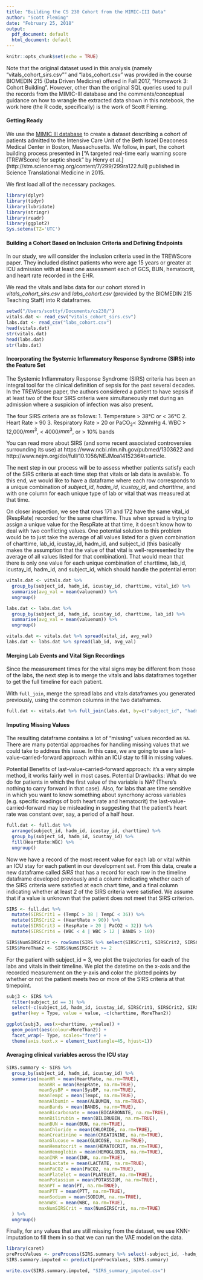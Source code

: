 ```yaml
---
title: "Building the CS 230 Cohort from the MIMIC-III Data"
author: "Scott Fleming"
date: "February 25, 2018"
output:
  pdf_document: default
  html_document: default
---
```


```r
knitr::opts_chunk$set(echo = TRUE)
```

Note that the original dataset used in this analysis (namely "vitals_cohort_sirs.csv"" and "labs_cohort.csv" was provided in the course BIOMEDIN 215 (Data Driven Medicine) offered in Fall 2017, "Homework 3: Cohort Building". However, other than the original SQL queries used to pull the records from the MIMIC-III database and the comments/conceptual guidance on how to wrangle the extracted data shown in this notebook, the work here (the R code, specifically) is the work of Scott Fleming.

#### Getting Ready

We use the [MIMIC III database](https://mimic.physionet.org/mimictables/patients/) to create a dataset describing a cohort of patients admitted to the Intensive Care Unit of the Beth Israel Deaconess Medical Center in Boston, Massachusetts. We follow, in part, the cohort building process presented in ["A targeted real-time early warning score (TREWScore) for septic shock" by Henry et al.] (http://stm.sciencemag.org/content/7/299/299ra122.full) published in Science Translational Medicine in 2015.

We first load all of the necessary packages.

```r
library(dplyr) 
library(tidyr) 
library(lubridate) 
library(stringr) 
library(readr) 
library(ggplot2) 
Sys.setenv(TZ='UTC')
```

#### Building a Cohort Based on Inclusion Criteria and Defining Endpoints
In our study, we will consider the inclusion criteria used in the TREWScore paper. They included distinct patients who were age 15 years or greater at ICU admission with at least one assessment each of GCS, BUN, hematocrit, and heart rate recorded in the EHR.

We read the vitals and labs data for our cohort stored in *vitals_cohort_sirs.csv* and *labs_cohort.csv* (provided by the BIOMEDIN 215 Teaching Staff) into R dataframes.

```r
setwd("/Users/scottyf/Documents/cs230/")
vitals.dat <- read_csv("vitals_cohort_sirs.csv")
labs.dat <- read_csv("labs_cohort.csv")
head(vitals.dat)
str(vitals.dat)
head(labs.dat)
str(labs.dat)
```

#### Incorporating the Systemic Inflammatory Response Syndrome (SIRS) into the Feature Set

The Systemic Inflammatory Response Syndrome (SIRS) criteria has been an integral tool for the clinical definition of sepsis for the past several decades. In the TREWScore paper, the authors considered a patient to have sepsis if at least two of the four SIRS criteria were simultaneously met during an admission where a suspicion of infection was also present.

The four SIRS criteria are as follows:
1. Temperature > 38&deg;C or < 36&deg;C
2. Heart Rate > 90
3. Respiratory Rate > 20 or PaCO$_{2}$< 32mmHg
4. WBC > 12,000/$mm^{3}$, < 4000/$mm^{3}$, or > 10% bands

You can read more about SIRS (and some recent associated controversies surrounding its use) at https://www.ncbi.nlm.nih.gov/pubmed/1303622 and http://www.nejm.org/doi/full/10.1056/NEJMoa1415236#t=article.

The next step in our process will be to assess whether patients satisfy each of the SIRS criteria at each time step that vitals or lab data is available. To this end, we would like to have a dataframe where each row corresponds to a unique combination of *subject_id*, *hadm_id*, *icustay_id*, and *charttime*, and with one column for each unique type of lab or vital that was measured at that time.

On closer inspection, we see that rows 171 and 172 have the same vital_id (RespRate) recorded for the same charttime. Thus when spread is trying to assign a unique value for the RespRate at that time, it doesn't know how to deal with two conflicting values. One potential solution to this problem would be to just take the average of all values listed for a given combination of charttime, lab_id, icustay_id, hadm_id, and subject_id (this basically makes the assumption that the value of that vital is well-represented by the average of all values listed for that combination). That would mean that there is only one value for each unique combination of charttime, lab_id, icustay_id, hadm_id, and subject_id, which should handle the potential error:

```r
vitals.dat <- vitals.dat %>% 
  group_by(subject_id, hadm_id, icustay_id, charttime, vital_id) %>% 
  summarise(avg_val = mean(valuenum)) %>% 
  ungroup()

labs.dat <- labs.dat %>%
  group_by(subject_id, hadm_id, icustay_id, charttime, lab_id) %>%
  summarise(avg_val = mean(valuenum)) %>%
  ungroup()

vitals.dat <- vitals.dat %>% spread(vital_id, avg_val)
labs.dat <- labs.dat %>% spread(lab_id, avg_val)
```

#### Merging Lab Events and Vital Sign Recordings

Since the measurement times for the vital signs may be different from those of the labs, the next step is to merge the vitals and labs dataframes together to get the full timeline for each patient. 

With `full_join`, merge the spread labs and vitals dataframes you generated previously, using the common columns in the two dataframes.

```r
full.dat <- vitals.dat %>% full_join(labs.dat, by=c("subject_id", "hadm_id", "icustay_id", "charttime"))
```

#### Imputing Missing Values

The resulting dataframe contains a lot of "missing" values recorded as `NA`. There are many potential approaches for handling missing values that we could take to address this issue. In this case, we are going to use a last-value-carried-forward approach within an ICU stay to fill in missing values.

Potential Benefits of last-value-carried-forward approach: it's a very simple method, it works fairly well in most cases. Potential Drawbacks: What do we do for patients in which the first value of the variable is NA? (There's nothing to carry forward in that case). Also, for labs that are time sensitive in which you want to know something about syncrhony across variables (e.g. specific readings of both heart rate and hematocrit) the last-value-carried-forward may be misleading in suggesting that the patient's heart rate was constant over, say, a period of a half hour. 

```r
full.dat <- full.dat %>% 
  arrange(subject_id, hadm_id, icustay_id, charttime) %>% 
  group_by(subject_id, hadm_id, icustay_id) %>% 
  fill(HeartRate:WBC) %>% 
  ungroup()
```

Now we have a record of the most recent value for each lab or vital within an ICU stay for each patient in our development set. From this data, create a new dataframe called *SIRS* that has a record for each row in the timeline dataframe developed previously and a column indicating whether each of the SIRS criteria were satisfied at each chart time, and a final column indicating whether at least 2 of the SIRS criteria were satisfied. We assume that if a value is unknown that the patient does not meet that SIRS criterion.

```r
SIRS <- full.dat %>% 
  mutate(SIRSCrit1 = (TempC > 38 | TempC < 36)) %>%
  mutate(SIRSCrit2 = (HeartRate > 90)) %>%
  mutate(SIRSCrit3 = (RespRate > 20 | PaCO2 < 32)) %>% 
  mutate(SIRSCrit4 = (WBC < 4 | WBC > 12 | BANDS > 10))

SIRS$NumSIRSCrit <- rowSums(SIRS %>% select(SIRSCrit1, SIRSCrit2, SIRSCrit3, SIRSCrit4), na.rm=TRUE)
SIRS$MoreThan2 <- SIRS$NumSIRSCrit >= 2
```

For the patient with subject_id = 3, we plot the trajectories for each of the labs and vitals in their timeline. We plot the datetime on the x-axis and the recorded measurement on the y-axis and color the plotted points by whether or not the patient meets two or more of the SIRS criteria at that timepoint.

```r
subj3 <- SIRS %>% 
  filter(subject_id == 3) %>% 
  select(-c(subject_id, hadm_id, icustay_id, SIRSCrit1, SIRSCrit2, SIRSCrit3, SIRSCrit4, NumSIRSCrit)) %>% 
  gather(key = Type, value = value, -c(charttime, MoreThan2))

ggplot(subj3, aes(x=charttime, y=value)) + 
  geom_point(aes(colour=MoreThan2)) + 
  facet_wrap(~ Type, scales="free") + 
  theme(axis.text.x = element_text(angle=45, hjust=1))
```

#### Averaging clinical variables across the ICU stay

```r
SIRS.summary <- SIRS %>% 
  group_by(subject_id, hadm_id, icustay_id) %>%
  summarise(meanHR = mean(HeartRate, na.rm=TRUE), 
            meanRR = mean(RespRate, na.rm=TRUE),
            meanSysBP = mean(SysBP, na.rm=TRUE),
            meanTempC = mean(TempC, na.rm=TRUE),
            meanAlbumin = mean(ALBUMIN, na.rm=TRUE),
            meanBands = mean(BANDS, na.rm=TRUE),
            meanBicarbonate = mean(BICARBONATE, na.rm=TRUE),
            meanBilirubin = mean(BILIRUBIN, na.rm=TRUE),
            meanBUN = mean(BUN, na.rm=TRUE),
            meanChloride = mean(CHLORIDE, na.rm=TRUE),
            meanCreatinine = mean(CREATININE, na.rm=TRUE),
            meanGlucose = mean(GLUCOSE, na.rm=TRUE),
            meanHematocrit = mean(HEMATOCRIT, na.rm=TRUE),
            meanHemoglobin = mean(HEMOGLOBIN, na.rm=TRUE),
            meanINR = mean(INR, na.rm=TRUE),
            meanLactate = mean(LACTATE, na.rm=TRUE),
            meanPaCO2 = mean(PaCO2, na.rm=TRUE),
            meanPlatelet = mean(PLATELET, na.rm=TRUE),
            meanPotassium = mean(POTASSIUM, na.rm=TRUE),
            meanPT = mean(PT, na.rm=TRUE),
            meanPTT = mean(PTT, na.rm=TRUE),
            meanSodium = mean(SODIUM, na.rm=TRUE),
            meanWBC = mean(WBC, na.rm=TRUE),
            maxNumSIRSCrit = max(NumSIRSCrit, na.rm=TRUE)
  ) %>%
  ungroup()
```

Finally, for any values that are still missing from the dataset, we use KNN-imputation to fill them in so that we can run the VAE model on the data.

```r
library(caret)
preProcValues <- preProcess(SIRS.summary %>% select(-subject_id, -hadm_id, -icustay_id), method=c("knnImpute"))
SIRS.summary.imputed <- predict(preProcValues, SIRS.summary)

write.csv(SIRS.summary.imputed, "SIRS_summary_imputed.csv")
```